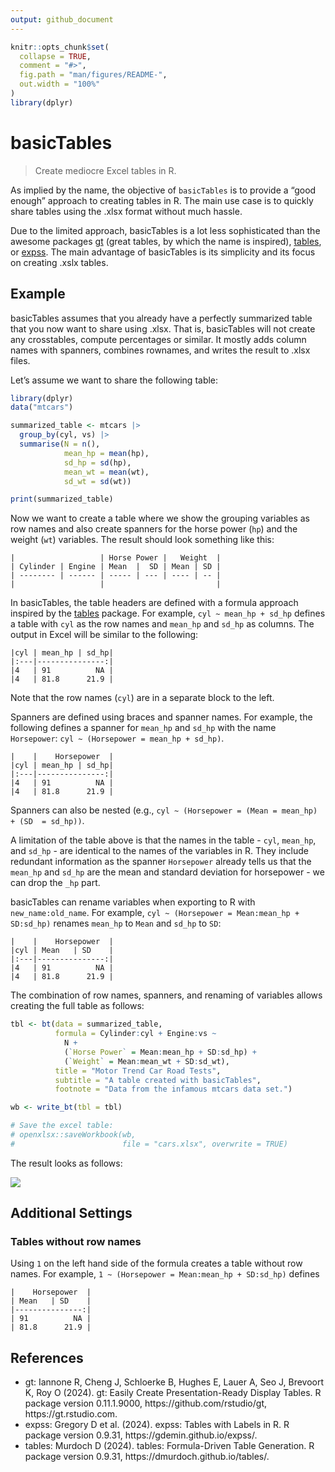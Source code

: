 ```yaml
---
output: github_document
---
```


<!-- README.md is generated from README.Rmd. Please edit that file -->

```r
knitr::opts_chunk$set(
  collapse = TRUE,
  comment = "#>",
  fig.path = "man/figures/README-",
  out.width = "100%"
)
library(dplyr)
```

# basicTables

> Create mediocre Excel tables in R.

As implied by the name, the objective of `basicTables` is to provide a "good enough" 
approach to creating tables in R. The main use case is to quickly
share tables using the .xlsx format without much hassle.

Due to the limited approach, basicTables is a lot less sophisticated than the
awesome packages [gt](https://gt.rstudio.com/) (great tables, by which the name is inspired),
[tables](https://dmurdoch.github.io/tables/), or [expss](https://gdemin.github.io/expss/#Introduction).
The main advantage of basicTables is its simplicity and its focus on creating 
.xslx tables.

## Example

basicTables assumes that you already have a perfectly summarized table
that you now want to share using .xlsx. That is, basicTables will not create any
crosstables, compute percentages or similar. It mostly adds column names with
spanners, combines rownames, and writes the result to .xlsx files.

Let's assume we want to share the following table:
```r
library(dplyr)
data("mtcars")

summarized_table <- mtcars |>
  group_by(cyl, vs) |>
  summarise(N = n(),
            mean_hp = mean(hp),
            sd_hp = sd(hp),
            mean_wt = mean(wt),
            sd_wt = sd(wt))

print(summarized_table)
```

Now we want to create a table where we show the grouping variables
as row names and also create spanners for the horse power (`hp`) and the
weight (`wt`) variables. The result should look something like this:

```
|                   | Horse Power |   Weight  |
| Cylinder | Engine | Mean  |  SD | Mean | SD |
| -------- | ------ | ----- | --- | ---- | -- |
|                   |                         |
```

In basicTables, the table headers are defined with a formula approach inspired by
the [tables](https://dmurdoch.github.io/tables/) package. For example,
`cyl ~ mean_hp + sd_hp` defines a table with `cyl` as the
row names and `mean_hp` and `sd_hp` as columns. The output in Excel will
be similar to the following:

```
|cyl | mean_hp | sd_hp|
|:---|---------------:|
|4   | 91          NA |
|4   | 81.8      21.9 |
```

Note that the row names (`cyl`) are in a separate block to the left.

Spanners are defined using braces and spanner names. For example, the 
following defines a spanner for `mean_hp` and `sd_hp` with the name `Horsepower`:
`cyl ~ (Horsepower = mean_hp + sd_hp)`.

```
|    |    Horsepower  |
|cyl | mean_hp | sd_hp|
|:---|---------------:|
|4   | 91          NA |
|4   | 81.8      21.9 |
```

Spanners can also be nested (e.g., `cyl ~ (Horsepower = (Mean = mean_hp) + (SD  = sd_hp))`.

A limitation of the table above is that the names in the table - `cyl`, `mean_hp`, and `sd_hp` - 
are identical to the names of the variables in R.
They include redundant information as the spanner `Horsepower` already tells us
that the `mean_hp` and `sd_hp` are the mean and standard deviation for horsepower - 
we can drop the `_hp` part. 

basicTables can rename variables when exporting to R with `new_name:old_name`.
For example, `cyl ~ (Horsepower = Mean:mean_hp + SD:sd_hp)` renames `mean_hp` to
`Mean` and `sd_hp` to `SD`:

```
|    |    Horsepower  |
|cyl | Mean   | SD    |
|:---|---------------:|
|4   | 91          NA |
|4   | 81.8      21.9 |
```

The combination of row names, spanners, and renaming of variables allows creating
the full table as follows:

```r
tbl <- bt(data = summarized_table,
          formula = Cylinder:cyl + Engine:vs ~
            N +
            (`Horse Power` = Mean:mean_hp + SD:sd_hp) +
            (`Weight` = Mean:mean_wt + SD:sd_wt),
          title = "Motor Trend Car Road Tests",
          subtitle = "A table created with basicTables",
          footnote = "Data from the infamous mtcars data set.")

wb <- write_bt(tbl = tbl)

# Save the excel table:
# openxlsx::saveWorkbook(wb,
#                        file = "cars.xlsx", overwrite = TRUE)
```

The result looks as follows:

![](man/figures/basicTables_example_cars.png)

## Additional Settings 

### Tables without row names

Using `1` on the left hand side of the formula creates a table without row names.
For example, `1 ~ (Horsepower = Mean:mean_hp + SD:sd_hp)` defines

```
|    Horsepower  |
| Mean   | SD    |
|---------------:|
| 91          NA |
| 81.8      21.9 |
```

## References

- gt: Iannone R, Cheng J, Schloerke B, Hughes E, Lauer A, Seo J, Brevoort K, Roy O (2024). gt: Easily Create Presentation-Ready Display Tables. R package version 0.11.1.9000, https://github.com/rstudio/gt, https://gt.rstudio.com.
- expss: Gregory D et al. (2024). expss: Tables with Labels in R. R package version 0.9.31, https://gdemin.github.io/expss/. 
- tables: Murdoch D (2024). tables: Formula-Driven Table Generation. R package version 0.9.31, https://dmurdoch.github.io/tables/. 

